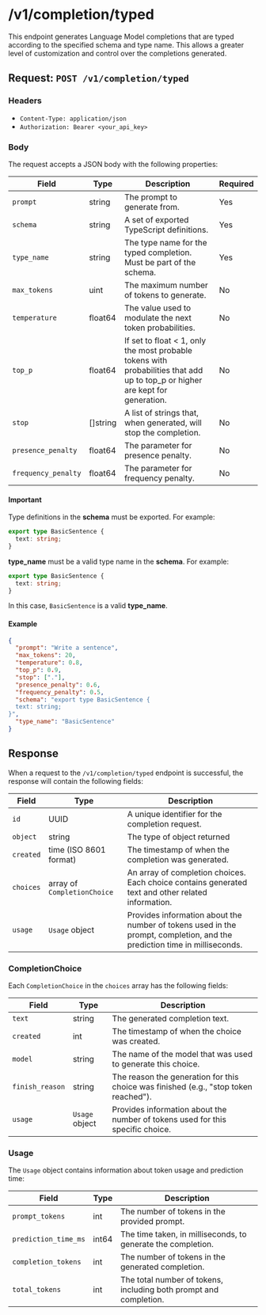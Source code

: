 # /v1/completion/typed

This endpoint generates Language Model completions that are typed according to the specified schema and type name. This allows a greater level of customization and control over the completions generated.

## Request: `POST /v1/completion/typed`

### Headers

- `Content-Type: application/json`
- `Authorization: Bearer <your_api_key>`

### Body

The request accepts a JSON body with the following properties:

| Field               | Type     | Description                                                                                                                   | Required |
| ------------------- | -------- | ----------------------------------------------------------------------------------------------------------------------------- | -------- |
| `prompt`            | string   | The prompt to generate from.                                                                                                  | Yes      |
| `schema`            | string   | A set of exported TypeScript definitions.                                                                                     | Yes      |
| `type_name`         | string   | The type name for the typed completion. Must be part of the schema.                                                           | Yes      |
| `max_tokens`        | uint     | The maximum number of tokens to generate.                                                                                     | No       |
| `temperature`       | float64  | The value used to modulate the next token probabilities.                                                                      | No       |
| `top_p`             | float64  | If set to float < 1, only the most probable tokens with probabilities that add up to top_p or higher are kept for generation. | No       |
| `stop`              | []string | A list of strings that, when generated, will stop the completion.                                                             | No       |
| `presence_penalty`  | float64  | The parameter for presence penalty.                                                                                           | No       |
| `frequency_penalty` | float64  | The parameter for frequency penalty.                                                                                          | No       |

#### Important

Type definitions in the **schema** must be exported. For example:

```typescript
export type BasicSentence {
  text: string;
}
```

**type_name** must be a valid type name in the **schema**. For example:

```typescript
export type BasicSentence {
  text: string;
}
```

In this case, `BasicSentence` is a valid **type_name**.

#### Example

```json
{
  "prompt": "Write a sentence",
  "max_tokens": 20,
  "temperature": 0.8,
  "top_p": 0.9,
  "stop": ["."],
  "presence_penalty": 0.6,
  "frequency_penalty": 0.5,
  "schema": "export type BasicSentence {
  text: string;
}",
  "type_name": "BasicSentence"
}
```

## Response

When a request to the `/v1/completion/typed` endpoint is successful, the response will contain the following fields:

| Field     | Type                        | Description                                                                                                              |
| --------- | --------------------------- | ------------------------------------------------------------------------------------------------------------------------ |
| `id`      | UUID                        | A unique identifier for the completion request.                                                                          |
| `object`  | string                      | The type of object returned                                                                                              |
| `created` | time (ISO 8601 format)      | The timestamp of when the completion was generated.                                                                      |
| `choices` | array of `CompletionChoice` | An array of completion choices. Each choice contains generated text and other related information.                       |
| `usage`   | `Usage` object              | Provides information about the number of tokens used in the prompt, completion, and the prediction time in milliseconds. |

### CompletionChoice

Each `CompletionChoice` in the `choices` array has the following fields:

| Field           | Type           | Description                                                                          |
| --------------- | -------------- | ------------------------------------------------------------------------------------ |
| `text`          | string         | The generated completion text.                                                       |
| `created`       | int            | The timestamp of when the choice was created.                                        |
| `model`         | string         | The name of the model that was used to generate this choice.                         |
| `finish_reason` | string         | The reason the generation for this choice was finished (e.g., "stop token reached"). |
| `usage`         | `Usage` object | Provides information about the number of tokens used for this specific choice.       |

### Usage

The `Usage` object contains information about token usage and prediction time:

| Field                | Type  | Description                                                       |
| -------------------- | ----- | ----------------------------------------------------------------- |
| `prompt_tokens`      | int   | The number of tokens in the provided prompt.                      |
| `prediction_time_ms` | int64 | The time taken, in milliseconds, to generate the completion.      |
| `completion_tokens`  | int   | The number of tokens in the generated completion.                 |
| `total_tokens`       | int   | The total number of tokens, including both prompt and completion. |
